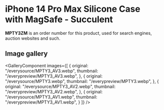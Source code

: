 
# iPhone 14 Pro Max Silicone Case with MagSafe - Succulent

<Callout type='info' emoji='👉🏻'>**MPTY3ZM** is an order number for this product, used for search engines, auction websites and such.</Callout>

## Image gallery

<GalleryComponent
    images={[
      {
        original: "/everysource/MPTY3_AV3.webp",
        thumbnail: "/everypreview/MPTY3_AV3.webp",
      },
      {
        original: "/everysource/MPTY3.webp",
        thumbnail: "/everypreview/MPTY3.webp",
      },
      {
        original: "/everysource/MPTY3_AV2.webp",
        thumbnail: "/everypreview/MPTY3_AV2.webp",
      },
      {
        original: "/everysource/MPTY3_AV1.webp",
        thumbnail: "/everypreview/MPTY3_AV1.webp",
      }
    ]}
  />
